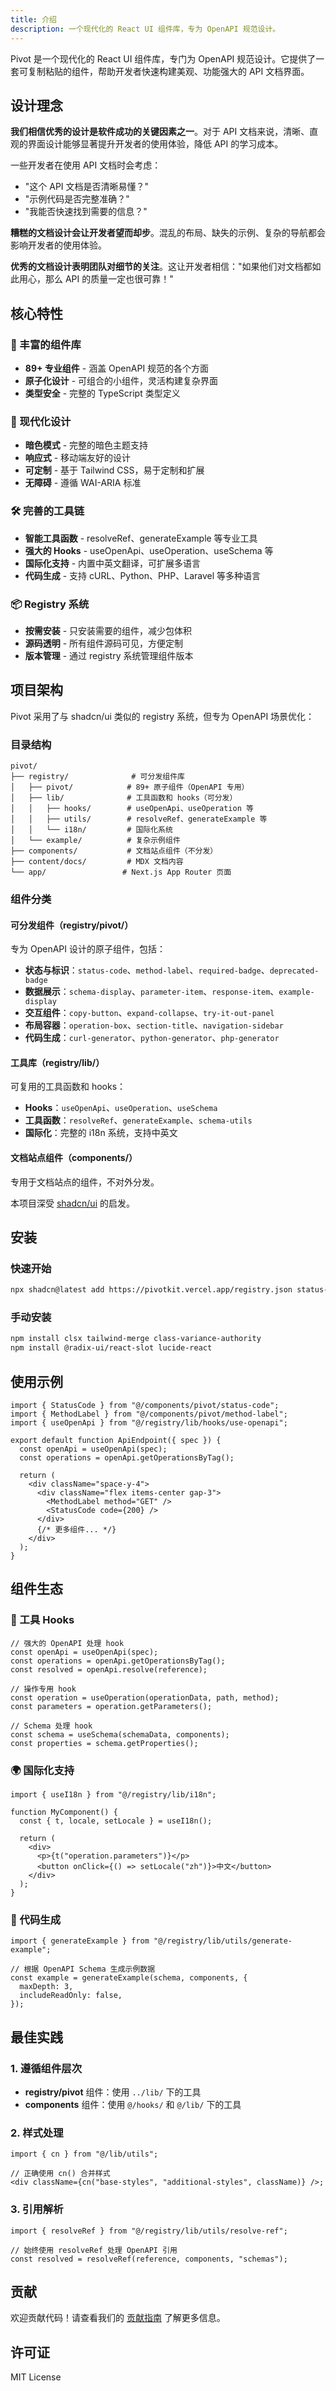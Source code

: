 ```yaml
---
title: 介绍
description: 一个现代化的 React UI 组件库，专为 OpenAPI 规范设计。
---
```


Pivot 是一个现代化的 React UI 组件库，专门为 OpenAPI 规范设计。它提供了一套可复制粘贴的组件，帮助开发者快速构建美观、功能强大的 API 文档界面。

## 设计理念

**我们相信优秀的设计是软件成功的关键因素之一**。对于 API 文档来说，清晰、直观的界面设计能够显著提升开发者的使用体验，降低 API 的学习成本。

一些开发者在使用 API 文档时会考虑：

- "这个 API 文档是否清晰易懂？"
- "示例代码是否完整准确？"
- "我能否快速找到需要的信息？"

**糟糕的文档设计会让开发者望而却步**。混乱的布局、缺失的示例、复杂的导航都会影响开发者的使用体验。

**优秀的文档设计表明团队对细节的关注**。这让开发者相信："如果他们对文档都如此用心，那么 API 的质量一定也很可靠！"

## 核心特性

### 🚀 丰富的组件库

- **89+ 专业组件** - 涵盖 OpenAPI 规范的各个方面
- **原子化设计** - 可组合的小组件，灵活构建复杂界面
- **类型安全** - 完整的 TypeScript 类型定义

### 🎨 现代化设计

- **暗色模式** - 完整的暗色主题支持
- **响应式** - 移动端友好的设计
- **可定制** - 基于 Tailwind CSS，易于定制和扩展
- **无障碍** - 遵循 WAI-ARIA 标准

### 🛠️ 完善的工具链

- **智能工具函数** - resolveRef、generateExample 等专业工具
- **强大的 Hooks** - useOpenApi、useOperation、useSchema 等
- **国际化支持** - 内置中英文翻译，可扩展多语言
- **代码生成** - 支持 cURL、Python、PHP、Laravel 等多种语言

### 📦 Registry 系统

- **按需安装** - 只安装需要的组件，减少包体积
- **源码透明** - 所有组件源码可见，方便定制
- **版本管理** - 通过 registry 系统管理组件版本

## 项目架构

Pivot 采用了与 shadcn/ui 类似的 registry 系统，但专为 OpenAPI 场景优化：

### 目录结构

```
pivot/
├── registry/              # 可分发组件库
│   ├── pivot/            # 89+ 原子组件（OpenAPI 专用）
│   ├── lib/              # 工具函数和 hooks（可分发）
│   │   ├── hooks/        # useOpenApi、useOperation 等
│   │   ├── utils/        # resolveRef、generateExample 等
│   │   └── i18n/         # 国际化系统
│   └── example/          # 复杂示例组件
├── components/           # 文档站点组件（不分发）
├── content/docs/         # MDX 文档内容
└── app/                 # Next.js App Router 页面
```

### 组件分类

#### 可分发组件（registry/pivot/）

专为 OpenAPI 设计的原子组件，包括：

- **状态与标识**：`status-code`、`method-label`、`required-badge`、`deprecated-badge`
- **数据展示**：`schema-display`、`parameter-item`、`response-item`、`example-display`
- **交互组件**：`copy-button`、`expand-collapse`、`try-it-out-panel`
- **布局容器**：`operation-box`、`section-title`、`navigation-sidebar`
- **代码生成**：`curl-generator`、`python-generator`、`php-generator`

#### 工具库（registry/lib/）

可复用的工具函数和 hooks：

- **Hooks**：`useOpenApi`、`useOperation`、`useSchema`
- **工具函数**：`resolveRef`、`generateExample`、`schema-utils`
- **国际化**：完整的 i18n 系统，支持中英文

#### 文档站点组件（components/）

专用于文档站点的组件，不对外分发。

本项目深受 [shadcn/ui](https://ui.shadcn.com) 的启发。

## 安装

### 快速开始

```bash
npx shadcn@latest add https://pivotkit.vercel.app/registry.json status-code
```

### 手动安装

```bash
npm install clsx tailwind-merge class-variance-authority
npm install @radix-ui/react-slot lucide-react
```

## 使用示例

```tsx
import { StatusCode } from "@/components/pivot/status-code";
import { MethodLabel } from "@/components/pivot/method-label";
import { useOpenApi } from "@/registry/lib/hooks/use-openapi";

export default function ApiEndpoint({ spec }) {
  const openApi = useOpenApi(spec);
  const operations = openApi.getOperationsByTag();

  return (
    <div className="space-y-4">
      <div className="flex items-center gap-3">
        <MethodLabel method="GET" />
        <StatusCode code={200} />
      </div>
      {/* 更多组件... */}
    </div>
  );
}
```

## 组件生态

### 🔧 工具 Hooks

```tsx
// 强大的 OpenAPI 处理 hook
const openApi = useOpenApi(spec);
const operations = openApi.getOperationsByTag();
const resolved = openApi.resolve(reference);

// 操作专用 hook
const operation = useOperation(operationData, path, method);
const parameters = operation.getParameters();

// Schema 处理 hook
const schema = useSchema(schemaData, components);
const properties = schema.getProperties();
```

### 🌍 国际化支持

```tsx
import { useI18n } from "@/registry/lib/i18n";

function MyComponent() {
  const { t, locale, setLocale } = useI18n();

  return (
    <div>
      <p>{t("operation.parameters")}</p>
      <button onClick={() => setLocale("zh")}>中文</button>
    </div>
  );
}
```

### 🎯 代码生成

```tsx
import { generateExample } from "@/registry/lib/utils/generate-example";

// 根据 OpenAPI Schema 生成示例数据
const example = generateExample(schema, components, {
  maxDepth: 3,
  includeReadOnly: false,
});
```

## 最佳实践

### 1. 遵循组件层次

- **registry/pivot** 组件：使用 `../lib/` 下的工具
- **components** 组件：使用 `@/hooks/` 和 `@/lib/` 下的工具

### 2. 样式处理

```tsx
import { cn } from "@/lib/utils";

// 正确使用 cn() 合并样式
<div className={cn("base-styles", "additional-styles", className)} />;
```

### 3. 引用解析

```tsx
import { resolveRef } from "@/registry/lib/utils/resolve-ref";

// 始终使用 resolveRef 处理 OpenAPI 引用
const resolved = resolveRef(reference, components, "schemas");
```

## 贡献

欢迎贡献代码！请查看我们的 [贡献指南](https://github.com/your-repo/pivot) 了解更多信息。

## 许可证

MIT License
